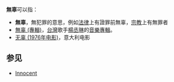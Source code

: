 '''無辜'''可以指：

* '''無辜'''，無犯罪的意思，例如[[法律|法律]]上有證罪前無辜，[[宗教|宗教]]上有無罪者
* [[無辜_(專輯)|無辜 (專輯)]]，[[台灣|台灣]]歌手[[楊丞琳|楊丞琳]]的[[音樂專輯|音樂專輯]]。
*[[无辜_(1976年电影)|无辜 (1976年电影)]]，意大利电影

== 参见 ==

* [[Innocent|Innocent]]

{{disambig|CAT=二字消歧义}}